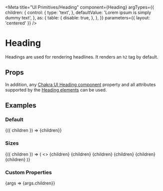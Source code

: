 

<Meta
  title="UI Primitives/Heading"
  component={Heading}
  argTypes={{
    children: {
      control: {
        type: 'text',
      },
      defaultValue: 'Lorem ipsum is simply dummy text',
    },
    as: {
      table: {
        disable: true,
      },
    },
  }}
  parameters={{ layout: 'centered' }}
/>

# Heading

Headings are used for rendering headlines. It renders an `h2` tag by default.

## Props

<ArgsTable of={Heading} />

In addition, any [Chakra UI Heading component](https://chakra-ui.com/docs/typography/heading#props) property and all attributes supported by the [Heading elements](https://developer.mozilla.org/en-US/docs/Web/HTML/Element/Heading_Elements#attributes) can be used.

## Examples

### Default

<Preview>
  <Story name="Default">{({ children }) => <Heading>{children}</Heading>}</Story>
</Preview>

### Sizes

<Preview>
  <Story name="Sizes">
    {({ children }) => (
      <>
        <Heading as="h1">{children}</Heading>
        <Heading>{children}</Heading>
        <Heading as="h3">{children}</Heading>
        <Heading as="h4">{children}</Heading>
        <Heading as="h5">{children}</Heading>
        <Heading as="h6">{children}</Heading>
      </>
    )}
  </Story>
</Preview>

### Custom Properties

<Preview>
  <Story
    name="Custom Properties"
    argTypes={{
      as: {
        table: {
          disable: false,
        },
      },
      color: {
        control: {
          type: 'color',
        },
      },
    }}
    args={{
      as: 'h1',
      color: 'green',
      fontSize: '80px',
      isTruncated: true,
    }}
  >
    {args => <Heading {...args}>{args.children}</Heading>}
  </Story>
</Preview>
